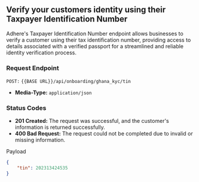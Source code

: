 ## Verify your customers identity using their Taxpayer Identification Number

Adhere's Taxpayer Identification Number endpoint allows businesses to verify a customer using their tax identification number, providing access to details associated with a verified passport for a streamlined and reliable identity verification process.

### Request Endpoint

`POST:` `{{BASE URL}}/api/onboarding/ghana_kyc/tin`

- **Media-Type:** `application/json`

### Status Codes
- **201 Created:** The request was successful, and the customer's information is returned successfully.
- **400 Bad Request:** The request could not be completed due to invalid or missing information.


Payload
```json
{
    "tin": 202313424535
}
```